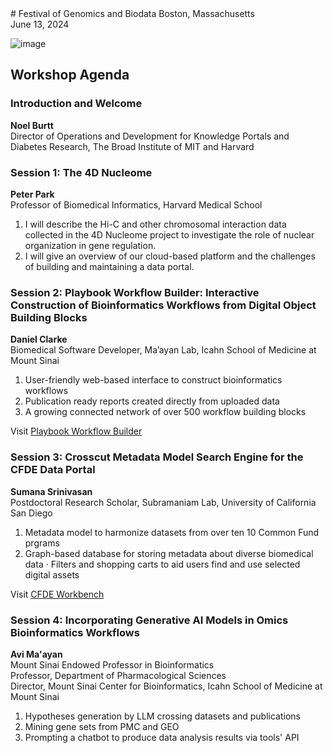 <div className="my-4">
# Festival of Genomics and Biodata
Boston, Massachusetts<br/>
June 13, 2024

![image](https://cfde-drc.s3.amazonaws.com/assets/img/fog.png)
## **Workshop Agenda**

### **Introduction and Welcome**
**Noel Burtt**<br/>
Director of Operations and Development for Knowledge Portals and Diabetes Research, The Broad Institute of MIT and Harvard

### **Session 1: The 4D Nucleome**
**Peter Park**<br/>
Professor of Biomedical Informatics, Harvard Medical School
1. I will describe the Hi-C and other chromosomal interaction data collected in the 4D Nucleome project to investigate the role of nuclear organization in gene regulation.
2. I will give an overview of our cloud-based platform and the challenges of building and maintaining a data portal.

### **Session 2: Playbook Workflow Builder: Interactive Construction of Bioinformatics Workflows from Digital Object Building Blocks**
**Daniel Clarke**<br/>
Biomedical Software Developer, Ma’ayan Lab, Icahn School of Medicine at Mount Sinai
1. User-friendly web-based interface to construct bioinformatics workflows
2. Publication ready reports created directly from uploaded data
3. A growing connected network of over 500 workflow building blocks<br/>

Visit [Playbook Workflow Builder](https://playbook-workflow-builder.cloud/graph/extend)

### **Session 3: Crosscut Metadata Model Search Engine for the CFDE Data Portal**
**Sumana Srinivasan**<br/>
Postdoctoral Research Scholar, Subramaniam Lab, University of California San Diego
1. Metadata model to harmonize datasets from over ten 10 Common Fund prgrams
2. Graph-based database for storing metadata about diverse biomedical data · Filters and shopping carts to aid users find and use selected digital assets

Visit [CFDE Workbench](https://data.cfde.cloud/)

### **Session 4: Incorporating Generative AI Models in Omics Bioinformatics Workflows**
**Avi Ma'ayan**<br/>
Mount Sinai Endowed Professor in Bioinformatics<br/>
Professor, Department of Pharmacological Sciences<br/>
Director, Mount Sinai Center for Bioinformatics, Icahn School of Medicine at Mount Sinai
1. Hypotheses generation by LLM crossing datasets and publications
2. Mining gene sets from PMC and GEO
3. Prompting a chatbot to produce data analysis results via tools' API
</div>
